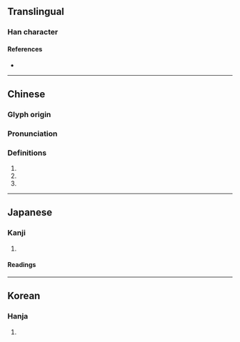 {{character info}}
==Translingual==

===Han character===
{{Han char|rn=20|rad=勹|as=06|sn=8|four=|canj=POMR,XPOMR|ids=⿹勹合}}

====References====
* {{Han ref|kx=0151.150|dkj=02525|dj=0340.200|hdz=10258.150|uh=530C|ud=21260}}

----

==Chinese==
{{zh-forms|alt=𢈈}}

===Glyph origin===
{{Han etym}}

===Pronunciation===
{{zh-pron
|m=gé
|c=hap6
|mc=y
|oc=y
|cat=
}}

===Definitions===
{{zh-hanzi}}

# {{zh-used|匌匝}}
# {{zh-used|蓊匌}}
# {{zh-used|匒匌}}

----

==Japanese==

===Kanji===
{{ja-kanji|grade=|rs=勹06}}

# {{rfdef|ja|sort=勹06}}

====Readings====
{{ja-readings|on=[[こう]] (kō)|kun=[[あう]] (au), [[めぐる]] (meguru)}}

----

==Korean==

===Hanja===
{{ko-hanja|hangeul=합}}

# {{rfdef|ko|sort=勹06}}